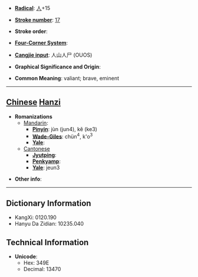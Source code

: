 * '''[[Wiktionary:Chinese radical index| Radical]]''': [[Wiktionary:Chinese radical index 人|人]]+15

* '''[[Wiktionary:Chinese total strokes index|Stroke number]]''': [[Wiktionary:Chinese total strokes index 17|17]]

* '''Stroke order''': 

* '''[[Wiktionary:Chinese four corner index|Four-Corner System]]''': 

* '''[[Wiktionary:Chinese Cangjie index|Cangjie input]]''': 人山人尸 (OUOS)

* '''Graphical Significance and Origin''': 

* '''Common Meaning''': valiant; brave, eminent

----

== [[Chinese]] [[Hanzi]] ==

* '''Romanizations'''
** [[Mandarin]]:
*** '''[[Pinyin]]''': jùn (jun4), kě (ke3)
*** '''[[Wade-Giles]]''': chün<sup>4</sup>, k'o<sup>3</sup>
*** '''[[Yale]]''': 
**[[Cantonese]]
***'''[[Jyutping]]''':
***'''[[Penkyamp]]''': 
***'''[[Yale]]''': jeun3

* '''Other info''': 

----

== Dictionary Information ==

* KangXi: 0120.190
* Hanyu Da Zidian: 10235.040

== Technical Information ==

* '''Unicode''':
** Hex: 349E
** Decimal: 13470
